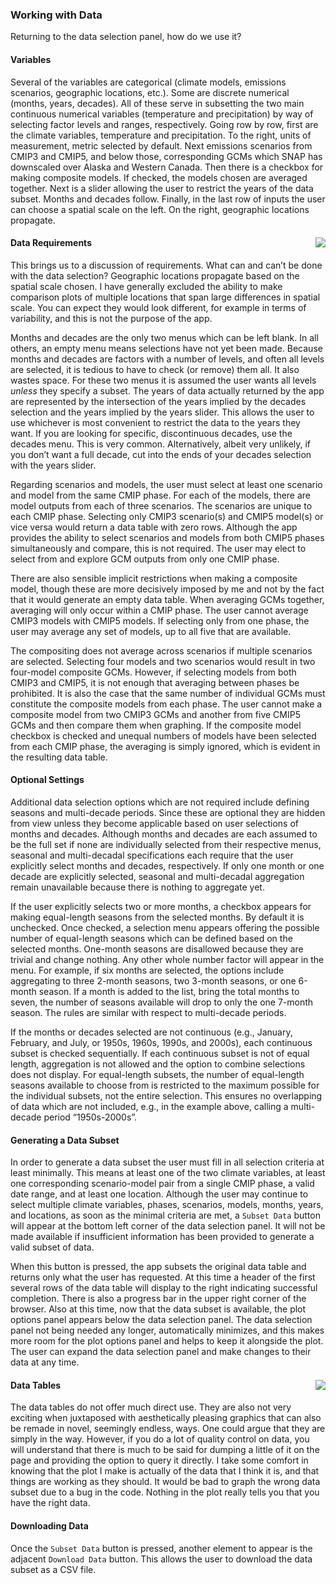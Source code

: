 ### Working with Data
Returning to the data selection panel, how do we use it?

#### Variables
Several of the variables are categorical (climate models, emissions scenarios, geographic locations, etc.). Some are discrete numerical (months, years, decades).
All of these serve in subsetting the two main continuous numerical variables (temperature and precipitation) by way of selecting factor levels and ranges, respectively.
Going row by row, first are the climate variables, temperature and precipitation. To the right, units of measurement, metric selected by default.
Next emissions scenarios from CMIP3 and CMIP5, and below those, corresponding GCMs which SNAP has downscaled over Alaska and Western Canada.
Then there is a checkbox for making composite models. If checked, the models chosen are averaged together.
Next is a slider allowing the user to restrict the years of the data subset.
Months and decades follow. Finally, in the last row of inputs the user can choose a spatial scale on the left.
On the right, geographic locations propagate.

#### Data Requirements <img style="float: right" src="screenshots/dataSelectionPanel_1_white.png"/>
This brings us to a discussion of requirements. What can and can't be done with the data selection?
Geographic locations propagate based on the spatial scale chosen.
I have generally excluded the ability to make comparison plots of multiple locations that span large differences in spatial scale.
You can expect they would look different, for example in terms of variability, and this is not the purpose of the app.

Months and decades are the only two menus which can be left blank. In all others, an empty menu means selections have not yet been made.
Because months and decades are factors with a number of levels, and often all levels are selected, it is tedious to have to check (or remove) them all.
It also wastes space. For these two menus it is assumed the user wants all levels *unless* they specify a subset.
The years of data actually returned by the app are represented by the intersection of the years implied by the decades selection and the years implied by the years slider.
This allows the user to use whichever is most convenient to restrict the data to the years they want.
If you are looking for specific, discontinuous decades, use the decades menu. This is very common.
Alternatively, albeit very unlikely, if you don't want a full decade, cut into the ends of your decades selection with the years slider.

Regarding scenarios and models, the user must select at least one scenario and model from the same CMIP phase.
For each of the models, there are model outputs from each of three scenarios. The scenarios are unique to each CMIP phase.
Selecting only CMIP3 scenario(s) and CMIP5 model(s) or vice versa would return a data table with zero rows.
Although the app provides the ability to select scenarios and models from both CMIP5 phases simultaneously and compare, this is not required.
The user may elect to select from and explore GCM outputs from only one CMIP phase.

There are also sensible implicit restrictions when making a composite model, though these are more decisively imposed by me and not by the fact that it would generate an empty data table.
When averaging GCMs together, averaging will only occur within a CMIP phase. The user cannot average CMIP3 models with CMIP5 models.
If selecting only from one phase, the user may average any set of models, up to all five that are available.

The compositing does not average across scenarios if multiple scenarios are selected.
Selecting four models and two scenarios would result in two four-model composite GCMs.
However, if selecting models from both CMIP3 and CMIP5, it is not enough that averaging between phases be prohibited.
It is also the case that the same number of individual GCMs must constitute the composite models from each phase.
The user cannot make a composite model from two CMIP3 GCMs and another from five CMIP5 GCMs and then compare them when graphing.
If the composite model checkbox is checked and unequal numbers of models have been selected from each CMIP phase, the averaging is simply ignored, which is evident in the resulting data table.

#### Optional Settings
Additional data selection options which are not required include defining seasons and multi-decade periods.
Since these are optional they are hidden from view unless they become applicable based on user selections of months and decades.
Although months and decades are each assumed to be the full set if none are individually selected from their respective menus,
seasonal and multi-decadal specifications each require that the user explicitly select months and decades, respectively.
If only one month or one decade are explicitly selected, seasonal and multi-decadal aggregation remain unavailable because there is nothing to aggregate yet.

If the user explicitly selects two or more months, a checkbox appears for making equal-length seasons from the selected months.
By default it is unchecked. Once checked, a selection menu appears offering the possible number of equal-length seasons which can be defined based on the selected months.
One-month seasons are disallowed because they are trivial and change nothing.
Any other whole number factor will appear in the menu.
For example, if six months are selected, the options include aggregating to three 2-month seasons, two 3-month seasons, or one 6-month season.
If a month is added to the list, bring the total months to seven, the number of seasons available will drop to only the one 7-month season.
The rules are similar with respect to multi-decade periods.

If the months or decades selected are not continuous (e.g., January, February, and July, or 1950s, 1960s, 1990s, and 2000s), each continuous subset is checked sequentially.
If each continuous subset is not of equal length, aggregation is not allowed and the option to combine selections does not display.
For equal-length subsets, the number of equal-length seasons available to choose from is restricted to the maximum possible for the individual subsets, not the entire selection.
This ensures no overlapping of data which are not included, e.g., in the example above, calling a multi-decade period "1950s-2000s".

#### Generating a Data Subset
In order to generate a data subset the user must fill in all selection criteria at least minimally.
This means at least one of the two climate variables, at least one corresponding scenario-model pair from a single CMIP phase,
a valid date range, and at least one location.
Although the user may continue to select multiple climate variables, phases, scenarios, models, months, years, and locations,
as soon as the minimal criteria are met, a `Subset Data` button will appear at the bottom left corner of the data selection panel.
It will not be made available if insufficient information has been provided to generate a valid subset of data.

When this button is pressed, the app subsets the original data table and returns only what the user has requested.
At this time a header of the first several rows of the data table will display to the right indicating successful completion.
There is also a progress bar in the upper right corner of the browser.
Also at this time,  now that the data subset is available, the plot options panel appears below the data selection panel.
The data selection panel not being needed any longer, automatically minimizes, and this makes more room for the plot options panel and helps to keep it alongside the plot.
The user can expand the data selection panel and make changes to their data at any time.

#### Data Tables <img style="float: right" src="screenshots/dataTable_1_white.png"/>
The data tables do not offer much direct use.
They are also not very exciting when juxtaposed with aesthetically pleasing graphics that can also be remade in novel, seemingly endless, ways.
One could argue that they are simply in the way.
However, if you do a lot of quality control on data, you will understand that there is much to be said for dumping a little of it on the page and providing the option to query it directly.
I take some comfort in knowing that the plot I make is actually of the data that I think it is, and that things are working as they should.
It would be bad to graph the wrong data subset due to a bug in the code. Nothing in the plot really tells you that you have the right data.

#### Downloading Data
Once the `Subset Data` button is pressed, another element to appear is the adjacent `Download Data` button.
This allows the user to download the data subset as a CSV file.
